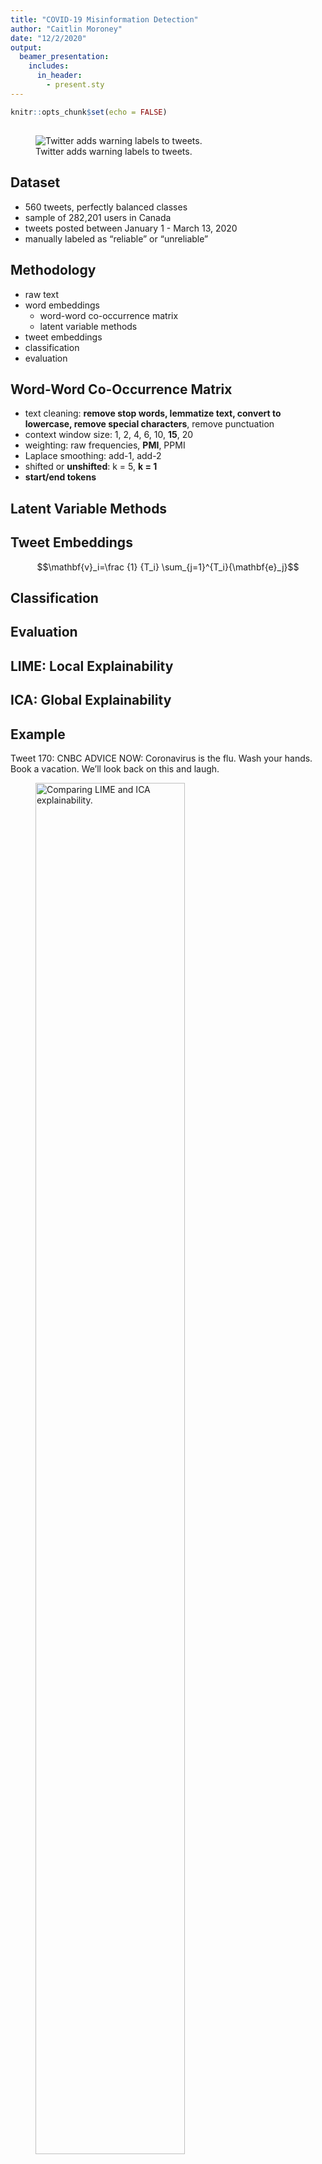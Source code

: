 ```yaml
---
title: "COVID-19 Misinformation Detection"
author: "Caitlin Moroney"
date: "12/2/2020"
output:
  beamer_presentation:
    includes:
      in_header:
        - present.sty
---
```


```r
knitr::opts_chunk$set(echo = FALSE)
```

## 
![Twitter adds warning labels to tweets.](./DJT_tweet.png)

## Dataset
- 560 tweets, perfectly balanced classes
- sample of 282,201 users in Canada
- tweets posted between January 1 - March 13, 2020
- manually labeled as "reliable" or "unreliable"

## 
\begin{table}[htp]
 \caption{Misinformation rules from Boukouvalas et al. (2020)}
  \centering
  \begin{tabular}{p{4cm}|p{6cm}}
    \hline
    \textbf{Linguistic Feature} & \textbf{Example from Dataset} \\ [0.5 ex]
    \hline\hline
    Hyperbolic, intensified, superlative, or emphatic language & e.g., ‘blame’, ‘accuse’, ‘refuse’, ‘catastrophe’, ‘chaos’, ‘evil’ \\
    \hline
    Greater use of punctuation and/or special characters & e.g., e.g., ‘YA THINK!!?!!?!’, ‘Can we PLEASE stop spreading the lie that Coronavirus is super super super contagious? It’s not. It has a contagious rating of TWO’ \\
    \hline
    Strongly emotional or subjective language & e.g., ‘fight’, ‘danger’, ‘hysteria’, ‘panic’, ‘paranoia’, ‘laugh’, ‘stupidity’ or other words indicating fear, surprise, alarm, anger, and so forth \\
    \hline
    Greater use of verbs of perception and/or opinion & e.g., ‘hear’, ‘see’, ‘feel’, ‘suppose’, ‘perceive’, ‘look’, ‘appear’, ‘suggest’, ‘believe’, ‘pretend’ \\
    \hline
  \end{tabular}
  \label{tab:table1words}
\end{table}

## Methodology

- raw text
- word embeddings
    - word-word co-occurrence matrix
    - latent variable methods
- tweet embeddings
- classification
- evaluation

## Word-Word Co-Occurrence Matrix

- text cleaning: **remove stop words, lemmatize text, convert to lowercase, remove special characters**, remove punctuation
- context window size: 1, 2, 4, 6, 10, **15**, 20
- weighting: raw frequencies, **PMI**, PPMI
- Laplace smoothing: add-1, add-2
- shifted or **unshifted**: k = 5, **k = 1**
- **start/end tokens**

## Latent Variable Methods
\begin{figure}
  \centering
  \matbox{3}{3}{n}{n}{X} = 
  \matbox{3}{2}{n}{k}{U} \raiserows{0.5}{\matbox{2}{2}{k}{k}{D}}
  \raiserows{0.5}{\matbox{2}{3}{k}{n}{V^T}}
  \newline
  \newline
  \newline
  \matbox{3}{2}{n}{k}{U} = 
  \matbox{3}{2}{n}{k}{A} \raiserows{0.5}{\matbox{2}{2}{k}{k}{S}}
  \caption{Truncated Singular Value Decomposition followed by Independent Component Analysis.}
  \label{fig:matdec}
\end{figure}

## Tweet Embeddings
$$\mathbf{v}_i=\frac {1} {T_i} \sum_{j=1}^{T_i}{\mathbf{e}_j}$$

## Classification

## Evaluation

## LIME: Local Explainability

## ICA: Global Explainability

## Example
Tweet 170: CNBC ADVICE NOW: Coronavirus is the flu. Wash your hands. Book a vacation. We’ll look back on this and laugh.

![Comparing LIME and ICA explainability.](./tweet170_plots.png){#id .class width=75% height=75%}

## Results
\begin{table}
 \caption{One-class classification}
  \centering
  \begin{tabular}{|c|c|c|c|c|c|}
    \hline
    \textbf{Model} & \textbf{AUC} & \textbf{Accuracy} & \textbf{F1} & \textbf{Precision} & \textbf{Recall} \\
    \hline
    OCSVM & 0.750 & 0.671 & 0.629 & 0.709 & 0.671 \\
    \hline
    Isolation Forest & 0.643 & 0.552 & 0.616 & 0.673 & 0.552 \\
    \hline
    LOF & 0.658 & 0.539 & 0.552 & 0.598 & 0.539 \\
    \hline
  \end{tabular}
  \label{tab:oc}
\end{table}

OCSVM used word embeddings of length 100; isolation forest and LOF used embeddings of length 50.

## Results (continued)
\begin{table}
 \caption{Binary SVM performance}
  \centering
  \begin{tabular}{|c|c|c|c|c|c|}
    \hline
    \textbf{Dimensions} & \textbf{AUC} & \textbf{Accuracy} & \textbf{F1} & \textbf{Precision} & \textbf{Recall} \\
    \hline
    50 & 0.903 & 0.804 & 0.801 & 0.818 & 0.804 \\
    \hline
    100 & 0.911 & 0.796 & 0.793 & 0.817 & 0.796 \\
    \hline
    150 & 0.906 & 0.795 & 0.792 & 0.810 & 0.795 \\
    \hline
    200 & 0.901 & 0.800 & 0.798 & 0.815 & 0.800 \\
    \hline
    250 & 0.904 & 0.807 & 0.804 & 0.827 & 0.807 \\
    \hline
    500 & 0.908 & 0.789 & 0.785 & 0.814 & 0.789 \\
    \hline
  \end{tabular}
  \label{tab:svm}
\end{table}

## Results (continued)
\begin{table}
 \caption{Binary SVM explainability}
  \centering
  \begin{tabular}{|c|c|c|}
    \hline
    \textbf{Experiment} & \textbf{Penalty} & \textbf{No Penalty} \\
    \hline
    1: Correctly predicted & 0.331 & 0.534 \\
    \hline
    1: Wrongly predicted & 0.222 & 0.278 \\
    \hline
    1: Aggregated & 0.326 & 0.521 \\
    \hline
    2: Correctly predicted & 0.356 & 0.593 \\
    \hline
    2: Wrongly predicted & 0.074 & 0.315 \\
    \hline
    2: Aggregated & 0.342 & 0.579 \\
    \hline
    3a: Correctly predicted & 0.396 & 0.593 \\
    \hline
    3a: Wrongly predicted & 0.444 & 0.500 \\
    \hline
    3a: Aggregated & 0.399 & 0.588 \\
    \hline
    3b: Correctly predicted & 0.378 & 0.619 \\
    \hline
    3b: Wrongly predicted & 0.148 & 0.407 \\
    \hline
    3b: Aggregated & 0.367 & 0.608 \\
    \hline
  \end{tabular}
  \label{tab:expl}
\end{table}

## Conclusion
Future work:

- local ICA explainability
- different word embeddings (e.g., BERT)
- different classifiers (e.g., neural net)

